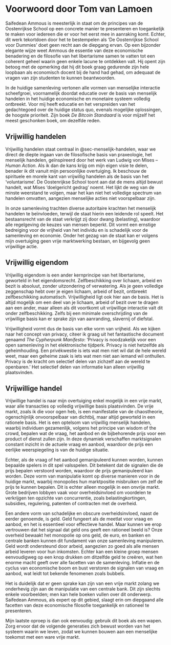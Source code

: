 # Voorwoord door Tom van Lamoen {.unnumbered}

Saifedean Ammous is meesterlijk in staat om de principes van de Oostenrijkse School op een concrete manier te presenteren en toegankelijk te maken voor iedereen die er voor het eerst mee in aanraking komt. Echter, dit werk tekortdoen door het te bestempelen als 'De Oostenrijkse School voor Dummies' doet geen recht aan de diepgang ervan. Op een bijzonder elegante wijze weet Ammous de essentie van deze economische benadering en de filosofie van het libertarisme samen te vatten tot een coherent geheel waarin geen enkele lacune te ontdekken valt. Hij opent zijn betoog met de opmerking dat hij dit boek graag gedurende zijn hele loopbaan als economisch docent bij de hand had gehad, om adequaat de vragen van zijn studenten te kunnen beantwoorden.

In de huidige samenleving vertonen alle vormen van menselijke interactie scheefgroei, voornamelijk doordat educatie over de basis van menselijk handelen in het huidige economische en monetaire systeem volledig ontbreekt. Voor mij heeft educatie en het verspreiden van het gedachtegoed over de huidige status quo, evenals mogelijke oplossingen, de hoogste prioriteit. Zijn boek *De Bitcoin Standaard* is voor mijzelf het meest geschonken boek, om dezelfde reden.

## Vrijwillig handelen

Vrijwillig handelen staat centraal in @sec-menselijk-handelen, waar we direct de diepte ingaan van de filosofische basis van praxeologie, het menselijk handelen, geïnspireerd door het werk van Ludwig von Mises -- *Human Action*. Als ik dan de kans krijg om mijn eigen visie te delen, benader ik dit vanuit mijn persoonlijke overtuiging. Ik beschouw de spirituele en morele kant van vrijwillig handelen als de basis van het 'voluntarisme'. De Oostenrijkse School toont aan dat de mens altijd bewust handelt, wat Mises 'doelgericht gedrag' noemt. Het lijkt de weg van de minste weerstand te volgen, maar het kan niet het volledige spectrum van handelen omvatten, aangezien menselijke acties niet voorspelbaar zijn.

In onze samenleving trachten diverse autoritaire krachten het menselijk handelen te beïnvloeden, terwijl de staat hierin een leidende rol speelt. Het bestaansrecht van de staat verkrijgt zij door dwang (belasting), waardoor alle regelgeving de keuzes van mensen beperkt. Dit vormt een ernstige bedreiging voor de vrijheid van het individu en is schadelijk voor de samenleving en economie. Onder het gezag van de staat kan er volgens mijn overtuiging geen vrije marktwerking bestaan, en bijgevolg geen vrijwillige actie.

## Vrijwillig eigendom

Vrijwillig eigendom is een ander kernprincipe van het libertarisme, geworteld in het eigendomsrecht. Zelfbeschikking over lichaam, arbeid en bezit is absoluut, zonder uitzondering of verwatering. Als je geen volledige zeggenschap hebt over je eigen lichaam, arbeid of bezit, ontbreekt zelfbeschikking automatisch. Vrijwilligheid ligt ook hier aan de basis. Het is altijd mogelijk om een deel van je lichaam, arbeid of bezit over te dragen aan een ander, maar alleen als dit voortkomt uit vrijwillige interactie valt dit onder zelfbeschikking. Zelfs bij een minimale overschrijding van de vrijwillige basis kan er sprake zijn van aanranding, slavernij of diefstal.

Vrijwilligheid vormt dus de basis van elke vorm van vrijheid. Als we kijken naar het concept van privacy, citeer ik graag uit het fantastische document genaamd *The Cypherpunk Manifesto*: 'Privacy is noodzakelijk voor een open samenleving in het elektronische tijdperk. Privacy is niet hetzelfde als geheimhouding. Een privékwestie is iets wat men niet wil dat de hele wereld weet, maar een geheime zaak is iets wat men niet aan iemand wil onthullen. Privacy is de kracht om selectief delen van zichzelf aan de wereld te openbaren.' Het selectief delen van informatie kan alleen vrijwillig plaatsvinden.

## Vrijwillige handel

Vrijwillige handel is naar mijn overtuiging enkel mogelijk in een vrije markt, waar alle transacties op volledig vrijwillige basis plaatsvinden. De vrije markt, zoals ik die voor ogen heb, is een manifestatie van de chaostheorie, ogenschijnlijk onvoorspelbaar van dichtbij, maar altijd geworteld in een rationele basis. Het is een optelsom van vrijwillig menselijk handelen, waarbij individuen gezamenlijk, volgens het principe van wisdom of the crowd, bepalen wat de vraag, het aanbod en de bijbehorende prijs voor een product of dienst zullen zijn. In deze dynamiek verschaffen marktsignalen constant inzicht in de actuele vraag en aanbod, waardoor de prijs een eerlijke weerspiegeling is van de huidige situatie.

Echter, als de vraag of het aanbod gemanipuleerd kunnen worden, kunnen bepaalde spelers in dit spel valsspelen. Dit betekent dat de signalen die de prijs bepalen verstoord worden, waardoor de prijs gemanipuleerd kan worden. Deze vorm van manipulatie komt op diverse manieren voor in de huidige markt, waarbij monopolies hun marktpositie misbruiken om zelf de prijs te kunnen bepalen. Dit is echter alleen mogelijk in een onvrije markt. Grote bedrijven lobbyen vaak voor overheidsinvloed om voordelen te verkrijgen ten opzichte van concurrentie, zoals belastingkortingen, subsidies, regulering, patenten of contracten met de overheid.

Een andere vorm van schadelijke en obscure overheidsinvloed, naast de eerder genoemde, is geld. Geld fungeert als de meetlat voor vraag en aanbod, en het is essentieel voor effectieve handel. Maar kunnen we erop vertrouwen dat het signaal dat geld ons geeft een rationeel beeld is? Onze overheid bewaakt het monopolie op ons geld, de euro, en banken en centrale banken kunnen dit fundament van onze samenleving manipuleren. Geld wordt ondersteund door arbeid, aangezien zo goed als alle mensen arbeid leveren voor hun inkomsten. Echter kan een kleine groep mensen eenvoudigweg op een knop drukken om ditzelfde geld te creëren, wat hen enorme macht geeft over alle facetten van de samenleving. Inflatie en de cyclus van economische boom en bust verstoren de signalen van vraag en aanbod, wat leidt tot bekende fenomenen zoals bubbels.

Het is duidelijk dat er geen sprake kan zijn van een vrije markt zolang we onderhevig zijn aan de manipulatie van een centrale bank. Dit zijn slechts enkele voorbeelden; men kan hele boeken vullen over dit onderwerp. Saifedean Ammous, als expert op dit gebied, slaagt erin om diepgaand alle facetten van deze economische filosofie toegankelijk en rationeel te presenteren.

Mijn laatste oproep is dan ook eenvoudig: gebruik dit boek als een wapen. Zorg ervoor dat de volgende generaties zich bewust worden van het systeem waarin we leven, zodat we kunnen bouwen aan een menselijke toekomst met een ware vrije markt.
